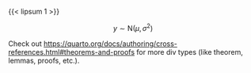 {{< lipsum 1 >}}

::: {#exm-normaldist}
$$
y \sim \text{N}(\mu, \sigma^2)
$$
:::

Check out <https://quarto.org/docs/authoring/cross-references.html#theorems-and-proofs> for more div types (like theorem, lemmas, proofs, etc.).
